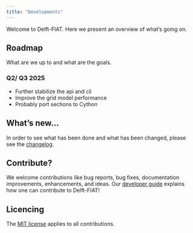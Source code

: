 ```yaml
---
title: "Developments"
---
```


Welcome to Delft-FIAT. Here we present an overview of what's going on.

## Roadmap
What are we up to and what are the goals.

### Q2/ Q3 2025
- Further stabilize the api and cli
- Improve the grid model performance
- Probably port sections to Cython

## What's new...
In order to see what has been done and what has been changed, please see the [changelog](../changelog.qmd).

## Contribute?
We welcome contributions like bug reports, bug fixes, documentation improvements, enhancements, and ideas.
Our [developer guide](guide.qmd) explains how one can contribute to Delft-FIAT!

## Licencing
The [MIT license](https://github.com/Deltares/Delft-FIAT/blob/master/LICENSE) applies to all contributions.
